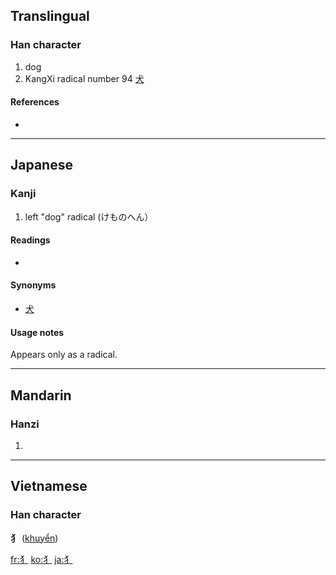 ==Translingual==

===Han character===
{{Han char|rn=94|rad=犬|as=00|sn=3|four=|canj=大弓竹 (KNH), 大尸竹 (KSH)}}

# dog
# KangXi radical number 94 [[Index:Chinese radical/犬|犬]]

====References====
* {{Han ref|kx=0705.271|dkj=20235|dj=1118.150|hdz=21331.011|uh=72AD|ud=29357}}

----

==Japanese==

===Kanji===
{{ja-kanji|grade=r|rs=犬00}}

# left "dog" radical (けものへん）

====Readings====
* {{ja-readings|on=[[けもの]] (kemono)|kun=[[けものへん]] (kemonohen)}}

====Synonyms====
* [[犬]]

====Usage notes====
Appears only as a radical.

----

==Mandarin==

===Hanzi===
{{cmn-hanzi|pin=[[quǎn]] ([[quan3]])|wg=}}

# {{defn|Mandarin}}

----

==Vietnamese==
===Han character===
'''犭''' ([[khuyển]])

[[fr:犭]]
[[ko:犭]]
[[ja:犭]]